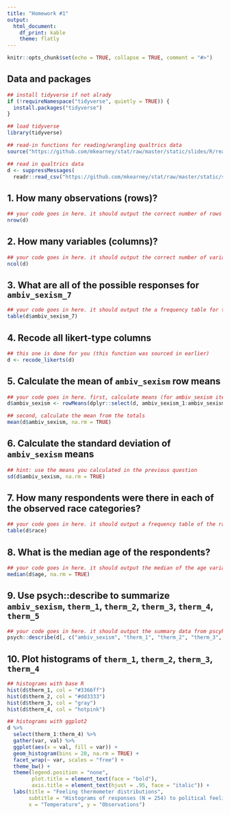 ```yaml
---
title: "Homework #1"
output: 
  html_document: 
    df_print: kable
    theme: flatly
---
```


```r
knitr::opts_chunk$set(echo = TRUE, collapse = TRUE, comment = "#>")
```

## Data and packages

```r
## install tidyverse if not alrady
if (!requireNamespace("tidyverse", quietly = TRUE)) {
  install.packages("tidyverse")
}

## load tidyverse
library(tidyverse)

## read-in functions for reading/wrangling qualtrics data
source("https://github.com/mkearney/stat/raw/master/static/slides/R/read_qualtrics.R")

## read in qualtrics data
d <- suppressMessages(
  readr::read_csv("https://github.com/mkearney/stat/raw/master/static/slides/data/elect16data2.csv"))
```

## 1. How many observations (rows)?

```r
## your code goes in here. it should output the correct number of rows
nrow(d)
```


## 2. How many variables (columns)?
```r
## your code goes in here. it should output the correct number of variables=
ncol(d)
```


## 3. What are all of the possible responses for `ambiv_sexism_7`

```r
## your code goes in here. it should output the a frequency table for the correct variable
table(d$ambiv_sexism_7)
```


## 4. Recode all likert-type columns

```r
## this one is done for you (this function was sourced in earlier)
d <- recode_likerts(d)
```

## 5. Calculate the mean of `ambiv_sexism` row means

```r
## your code goes in here. first, calculate means (for ambiv_sexism items) for each row
d$ambiv_sexism <- rowMeans(dplyr::select(d, ambiv_sexism_1:ambiv_sexism_22), na.rm = TRUE)

## second, calculate the mean from the totals
mean(d$ambiv_sexism, na.rm = TRUE)
```

## 6. Calculate the standard deviation of `ambiv_sexism` means

```r
## hint: use the means you calculated in the previous question
sd(d$ambiv_sexism, na.rm = TRUE)
```

## 7. How many respondents were there in each of the observed race categories?

```r
## your code goes in here. it should output a frequency table of the race variable
table(d$race)
```

## 8. What is the median age of the respondents?

```r
## your code goes in here. it should output the median of the age variable
median(d$age, na.rm = TRUE)
```

## 9. Use psych::describe to summarize `ambiv_sexism`, `therm_1`, `therm_2`, `therm_3`, `therm_4`, `therm_5`

```r
## your code goes in here. it should output the summary data from pscyh::describe
psych::describe(d[, c("ambiv_sexism", "therm_1", "therm_2", "therm_3", "therm_4", "therm_5")])
```

## 10. Plot histograms of `therm_1`, `therm_2`, `therm_3`, `therm_4`

```r
## histograms with base R
hist(d$therm_1, col = "#3366ff")
hist(d$therm_2, col = "#dd3333")
hist(d$therm_3, col = "gray")
hist(d$therm_4, col = "hotpink")

## histograms with ggplot2
d %>%
  select(therm_1:therm_4) %>%
  gather(var, val) %>%
  ggplot(aes(x = val, fill = var)) +
  geom_histogram(bins = 20, na.rm = TRUE) +
  facet_wrap(~ var, scales = "free") + 
  theme_bw() + 
  theme(legend.position = "none", 
        plot.title = element_text(face = "bold"), 
        axis.title = element_text(hjust = .95, face = "italic")) + 
  labs(title = "Feeling thermometer distributions", 
       subtitle = "Histograms of responses (N = 254) to political feeling thermometers", 
       x = "Temperature", y = "Observations")
```